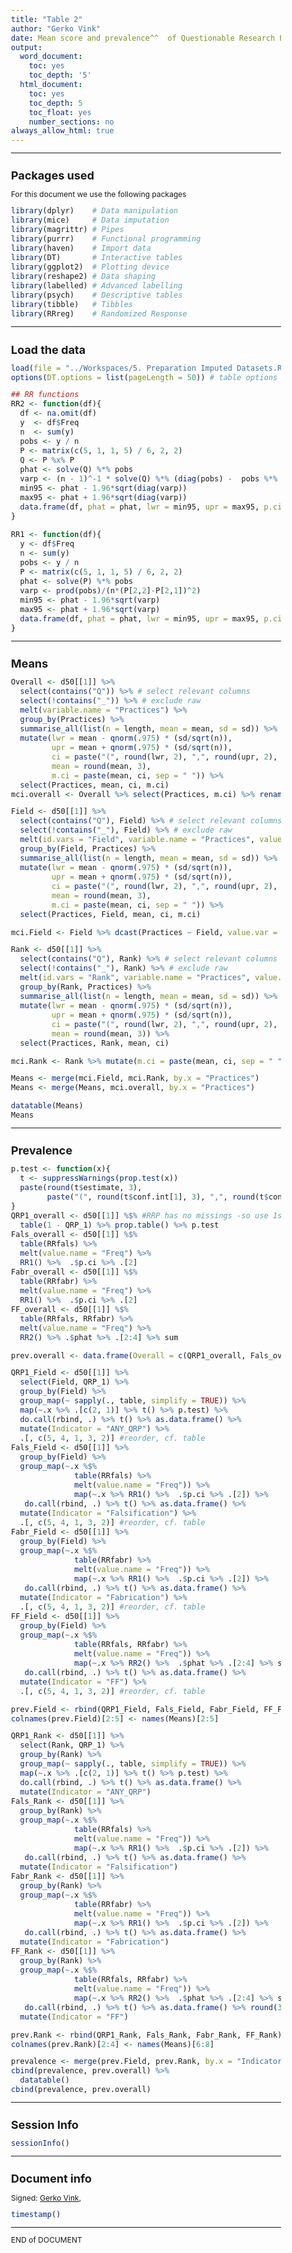 ```yaml
---
title: "Table 2"
author: "Gerko Vink"
date: Mean score and prevalence^^  of Questionable Research Practices (QRP), Falsification, and Fabrication stratified by Disciplinary Field and Academic Rank
output:
  word_document:
    toc: yes
    toc_depth: '5'
  html_document:
    toc: yes
    toc_depth: 5
    toc_float: yes
    number_sections: no
always_allow_html: true
---
```


<style type="text/css">
  
body{ /* Normal  */
  font-size: 12px;
  }
td {  /* Table  */
  font-size: 12px;
}
h1.title {
  font-size: 18px;
  color: DarkBlue;
}
h1 { /* Header 1 */
  font-size: 18px;
}
h2 { /* Header 2 */
  font-size: 18px;
}
h3 { /* Header 3 */
  font-size: 18px;
}
code.r{ /* Code block */
  font-size: 12px;
}
pre { /* Code block - determines code spacing between lines */
  font-size: 14px;
}
</style>


---

# Packages used
For this document we use the following packages
```r
library(dplyr)    # Data manipulation
library(mice)     # Data imputation
library(magrittr) # Pipes
library(purrr)    # Functional programming
library(haven)    # Import data
library(DT)       # Interactive tables
library(ggplot2)  # Plotting device
library(reshape2) # Data shaping
library(labelled) # Advanced labelling
library(psych)    # Descriptive tables
library(tibble)   # Tibbles
library(RRreg)    # Randomized Response
```

---

# Load the data
```r
load(file = "../Workspaces/5. Preparation Imputed Datasets.Rdata")
options(DT.options = list(pageLength = 50)) # table options
```

```r
## RR functions
RR2 <- function(df){
  df <- na.omit(df)
  y  <- df$Freq
  n  <- sum(y)
  pobs <- y / n
  P <- matrix(c(5, 1, 1, 5) / 6, 2, 2)
  Q <- P %x% P
  phat <- solve(Q) %*% pobs
  varp <- (n - 1)^-1 * solve(Q) %*% (diag(pobs) -  pobs %*% t(pobs)) %*% t(solve(Q))
  min95 <- phat - 1.96*sqrt(diag(varp))
  max95 <- phat + 1.96*sqrt(diag(varp))
  data.frame(df, phat = phat, lwr = min95, upr = max95, p.ci = paste(round(phat, 3), paste("(", round(min95, 3), ",", round(max95, 3), ")", sep = "")))
}

RR1 <- function(df){
  y <- df$Freq
  n <- sum(y)
  pobs <- y / n
  P <- matrix(c(5, 1, 1, 5) / 6, 2, 2)
  phat <- solve(P) %*% pobs
  varp <- prod(pobs)/(n*(P[2,2]-P[2,1])^2)
  min95 <- phat - 1.96*sqrt(varp)
  max95 <- phat + 1.96*sqrt(varp)
  data.frame(df, phat = phat, lwr = min95, upr = max95, p.ci = paste(round(phat, 3), paste("(", round(min95, 3), ",", round(max95, 3), ")", sep = "")))
}
```

---

# Means
```r
Overall <- d50[[1]] %>% 
  select(contains("Q")) %>% # select relevant columns
  select(!contains("_")) %>% # exclude raw
  melt(variable.name = "Practices") %>% 
  group_by(Practices) %>% 
  summarise_all(list(n = length, mean = mean, sd = sd)) %>% 
  mutate(lwr = mean - qnorm(.975) * (sd/sqrt(n)),
         upr = mean + qnorm(.975) * (sd/sqrt(n)),
         ci = paste("(", round(lwr, 2), ",", round(upr, 2), ")", sep = ""),
         mean = round(mean, 3),
         m.ci = paste(mean, ci, sep = " ")) %>% 
  select(Practices, mean, ci, m.ci) 
mci.overall <- Overall %>% select(Practices, m.ci) %>% rename(Overall = m.ci)
```
```r
Field <- d50[[1]] %>% 
  select(contains("Q"), Field) %>% # select relevant columns
  select(!contains("_"), Field) %>% # exclude raw
  melt(id.vars = "Field", variable.name = "Practices", value.name = "Response") %>% 
  group_by(Field, Practices) %>% 
  summarise_all(list(n = length, mean = mean, sd = sd)) %>% 
  mutate(lwr = mean - qnorm(.975) * (sd/sqrt(n)),
         upr = mean + qnorm(.975) * (sd/sqrt(n)),
         ci = paste("(", round(lwr, 2), ",", round(upr, 2), ")", sep = ""),
         mean = round(mean, 3),
         m.ci = paste(mean, ci, sep = " ")) %>% 
  select(Practices, Field, mean, ci, m.ci) 

mci.Field <- Field %>% dcast(Practices ~ Field, value.var = "m.ci") %>% .[, c(1, 5, 2, 4, 3)]
```

```r
Rank <- d50[[1]] %>% 
  select(contains("Q"), Rank) %>% # select relevant columns
  select(!contains("_"), Rank) %>% # exclude raw
  melt(id.vars = "Rank", variable.name = "Practices", value.name = "Response") %>% 
  group_by(Rank, Practices) %>% 
  summarise_all(list(n = length, mean = mean, sd = sd)) %>% 
  mutate(lwr = mean - qnorm(.975) * (sd/sqrt(n)),
         upr = mean + qnorm(.975) * (sd/sqrt(n)),
         ci = paste("(", round(lwr, 2), ",", round(upr, 2), ")", sep = ""),
         mean = round(mean, 3)) %>% 
  select(Practices, Rank, mean, ci) 

mci.Rank <- Rank %>% mutate(m.ci = paste(mean, ci, sep = " ")) %>% dcast(Practices ~ Rank, value.var = "m.ci")
```

```r
Means <- merge(mci.Field, mci.Rank, by.x = "Practices")
Means <- merge(Means, mci.overall, by.x = "Practices")

datatable(Means)
Means
```

---

# Prevalence
```r
p.test <- function(x){
  t <- suppressWarnings(prop.test(x))
  paste(round(t$estimate, 3),
        paste("(", round(t$conf.int[1], 3), ",", round(t$conf.int[2], 3), ")", sep = ""))
}
QRP1_overall <- d50[[1]] %$% #RRP has no missings -so use 1st imputed set
  table(1 - QRP_1) %>% prop.table() %>% p.test
Fals_overall <- d50[[1]] %$% 
  table(RRfals) %>% 
  melt(value.name = "Freq") %>% 
  RR1() %>%  .$p.ci %>% .[2]
Fabr_overall <- d50[[1]] %$% 
  table(RRfabr) %>% 
  melt(value.name = "Freq") %>% 
  RR1() %>%  .$p.ci %>% .[2]
FF_overall <- d50[[1]] %$% 
  table(RRfals, RRfabr) %>% 
  melt(value.name = "Freq") %>% 
  RR2() %>% .$phat %>% .[2:4] %>% sum 

prev.overall <- data.frame(Overall = c(QRP1_overall, Fals_overall, Fabr_overall, round(FF_overall, 3)))
```
```r
QRP1_Field <- d50[[1]] %>% 
  select(Field, QRP_1) %>% 
  group_by(Field) %>% 
  group_map(~ sapply(., table, simplify = TRUE)) %>% 
  map(~.x %>% .[c(2, 1)] %>% t() %>% p.test) %>% 
  do.call(rbind, .) %>% t() %>% as.data.frame() %>% 
  mutate(Indicator = "ANY_QRP") %>% 
  .[, c(5, 4, 1, 3, 2)] #reorder, cf. table
Fals_Field <- d50[[1]] %>% 
  group_by(Field) %>% 
  group_map(~.x %$% 
              table(RRfals) %>% 
              melt(value.name = "Freq")) %>% 
              map(~.x %>% RR1() %>%  .$p.ci %>% .[2]) %>% 
   do.call(rbind, .) %>% t() %>% as.data.frame() %>% 
  mutate(Indicator = "Falsification") %>% 
  .[, c(5, 4, 1, 3, 2)] #reorder, cf. table
Fabr_Field <- d50[[1]] %>% 
  group_by(Field) %>% 
  group_map(~.x %$% 
              table(RRfabr) %>% 
              melt(value.name = "Freq")) %>% 
              map(~.x %>% RR1() %>%  .$p.ci %>% .[2]) %>% 
   do.call(rbind, .) %>% t() %>% as.data.frame() %>% 
  mutate(Indicator = "Fabrication") %>% 
  .[, c(5, 4, 1, 3, 2)] #reorder, cf. table
FF_Field <- d50[[1]] %>% 
  group_by(Field) %>% 
  group_map(~.x %$% 
              table(RRfals, RRfabr) %>% 
              melt(value.name = "Freq")) %>% 
              map(~.x %>% RR2() %>%  .$phat %>% .[2:4] %>% sum) %>% 
   do.call(rbind, .) %>% t() %>% as.data.frame() %>% 
  mutate(Indicator = "FF") %>% 
  .[, c(5, 4, 1, 3, 2)] #reorder, cf. table

prev.Field <- rbind(QRP1_Field, Fals_Field, Fabr_Field, FF_Field)
colnames(prev.Field)[2:5] <- names(Means)[2:5]
```
```r
QRP1_Rank <- d50[[1]] %>% 
  select(Rank, QRP_1) %>% 
  group_by(Rank) %>% 
  group_map(~ sapply(., table, simplify = TRUE)) %>% 
  map(~.x %>% .[c(2, 1)] %>% t() %>% p.test) %>% 
  do.call(rbind, .) %>% t() %>% as.data.frame() %>% 
  mutate(Indicator = "ANY_QRP") 
Fals_Rank <- d50[[1]] %>% 
  group_by(Rank) %>% 
  group_map(~.x %$% 
              table(RRfals) %>% 
              melt(value.name = "Freq")) %>% 
              map(~.x %>% RR1() %>%  .$p.ci %>% .[2]) %>% 
   do.call(rbind, .) %>% t() %>% as.data.frame() %>% 
  mutate(Indicator = "Falsification") 
Fabr_Rank <- d50[[1]] %>% 
  group_by(Rank) %>% 
  group_map(~.x %$% 
              table(RRfabr) %>% 
              melt(value.name = "Freq")) %>% 
              map(~.x %>% RR1() %>%  .$p.ci %>% .[2]) %>% 
   do.call(rbind, .) %>% t() %>% as.data.frame() %>% 
  mutate(Indicator = "Fabrication") 
FF_Rank <- d50[[1]] %>% 
  group_by(Rank) %>% 
  group_map(~.x %$% 
              table(RRfals, RRfabr) %>% 
              melt(value.name = "Freq")) %>% 
              map(~.x %>% RR2() %>%  .$phat %>% .[2:4] %>% sum) %>% 
   do.call(rbind, .) %>% t() %>% as.data.frame() %>% round(3) %>% 
  mutate(Indicator = "FF") 

prev.Rank <- rbind(QRP1_Rank, Fals_Rank, Fabr_Rank, FF_Rank)[, c(4, 1, 2, 3)]
colnames(prev.Rank)[2:4] <- names(Means)[6:8]
```

```r
prevalence <- merge(prev.Field, prev.Rank, by.x = "Indicator")
cbind(prevalence, prev.overall) %>% 
  datatable()
cbind(prevalence, prev.overall)
```

---

# Session Info
```r
sessionInfo()
```

---

# Document info
Signed: 
[Gerko Vink](https://www.gerkovink.com), 

```r
timestamp()
```

---

END of DOCUMENT
